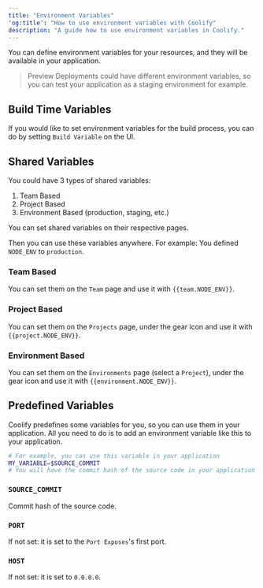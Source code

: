 ```yaml
---
title: "Environment Variables"
'og:title': "How to use environment variables with Coolify"
description: "A guide how to use environment variables in Coolify."
---
```


You can define environment variables for your resources, and they will be available in your application.

> Preview Deployments could have different environment variables, so you can test your application as a staging environment for example.

## Build Time Variables

If you would like to set environment variables for the build process, you can do by setting `Build Variable` on the UI.


## Shared Variables

You could have 3 types of shared variables:
1. Team Based
2. Project Based
3. Environment Based (production, staging, etc.)

You can set shared variables on their respective pages.

Then you can use these variables anywhere. For example: You defined `NODE_ENV` to `production`.

### Team Based

You can set them on the `Team` page and use it with <span v-pre>`{{team.NODE_ENV}}`</span>.

### Project Based

You can set them on the `Projects` page, under the gear icon and use it with <span v-pre>`{{project.NODE_ENV}}`</span>.

### Environment Based

You can set them on the `Environments` page (select a `Project`), under the gear icon and use it with <span v-pre>`{{environment.NODE_ENV}}`</span>.


## Predefined Variables

Coolify predefines some variables for you, so you can use them in your application. All you need to do is to add an environment variable like this to your application.

```bash
# For example, you can use this variable in your application
MY_VARIABLE=$SOURCE_COMMIT
# You will have the commit hash of the source code in your application as an environment variable in MY_VARIABLE
```

### `SOURCE_COMMIT`
Commit hash of the source code.

### `PORT`
If not set: it is set to the `Port Exposes`'s first port.

### `HOST`
If not set: it is set to `0.0.0.0`.